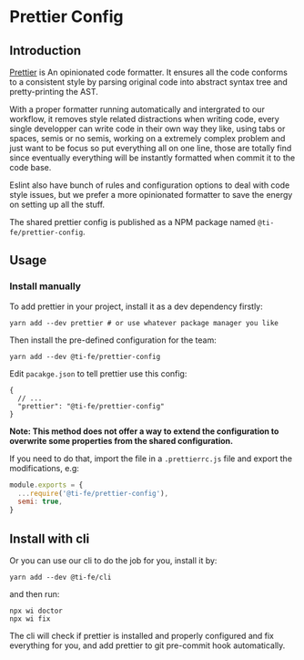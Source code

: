 # Prettier Config

## Introduction

[Prettier](https://github.com/prettier/prettier) is An opinionated code formatter. It ensures all the code conforms to a consistent style by parsing original code into abstract syntax tree and pretty-printing the AST.

With a proper formatter running automatically and intergrated to our workflow, it removes style related distractions when writing code, every single developper can write code in their own way they like, using tabs or spaces, semis or no semis, working on a extremely complex problem and just want to be focus so put everything all on one line, those are totally find since eventually everything will be instantly formatted when commit it to the code base.

Eslint also have bunch of rules and configuration options to deal with code style issues, but we prefer a more opinionated formatter to save the energy on setting up all the stuff.

The shared prettier config is published as a NPM package named `@ti-fe/prettier-config`.

## Usage

### Install manually

To add prettier in your project, install it as a dev dependency firstly:

```shell
yarn add --dev prettier # or use whatever package manager you like
```

Then install the pre-defined configuration for the team:

```shell
yarn add --dev @ti-fe/prettier-config
```

Edit `pacakge.json` to tell prettier use this config:

```jsonc
{
  // ...
  "prettier": "@ti-fe/prettier-config"
}
```

**Note: This method does not offer a way to extend the configuration to overwrite some properties from the shared configuration.**

If you need to do that, import the file in a `.prettierrc.js` file and export the modifications, e.g:

```js
module.exports = {
  ...require('@ti-fe/prettier-config'),
  semi: true,
}
```

## Install with cli

Or you can use our cli to do the job for you, install it by:

```shell
yarn add --dev @ti-fe/cli
```

and then run:

```shell
npx wi doctor
npx wi fix
```

The cli will check if prettier is installed and properly configured and fix everything for you, and add prettier to git pre-commit hook automatically.
